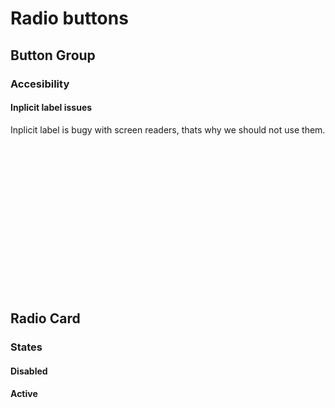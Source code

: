 
<Meta of={RadioButtonsStories} />

# Radio buttons <Badges of={RadioButtonsStories} />

<Canvas of={RadioButtonsStories.Default} />

## Button Group
<Canvas of={RadioButtonsStories.Group} />

### Accesibility

#### Inplicit label issues
Inplicit label is bugy with screen readers, thats why we should not use them.

```html
<div class="btn-group" data-bs-toggle="buttons">
    <div class="button-group-item">
        <label class="btn" for="radio-1">
            Yes
            <span aria-hidden="true" data-text="Yes"></span>
        </label>
        <input id="radio-1" type="radio" ...>
    </div>
    <div class="button-group-item">
        <label class="btn" for="radio-1">
            No
            <span aria-hidden="true" data-text="No"></span>
        </label>
        <input id="radio-1" type="radio" ...>
    </div>
</div>
```

## Radio Card
<Canvas of={RadioButtonsStories.Cards} />

### States

#### Disabled
<Canvas of={RadioButtonsStories.CardDisabled} />

#### Active
<Canvas of={RadioButtonsStories.CardActive} />
